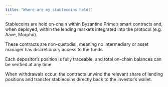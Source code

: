 ```yaml
---
title: "Where are my stablecoins held?"
---
```


Stablecoins are held on-chain within Byzantine Prime’s smart contracts and, when deployed, within the lending markets integrated into the protocol (e.g. Aave, Morpho).

These contracts are non-custodial, meaning no intermediary or asset manager has discretionary access to the funds.

Each depositor’s position is fully traceable, and total on-chain balances can be verified at any time.

When withdrawals occur, the contracts unwind the relevant share of lending positions and transfer stablecoins directly back to the investor’s wallet.